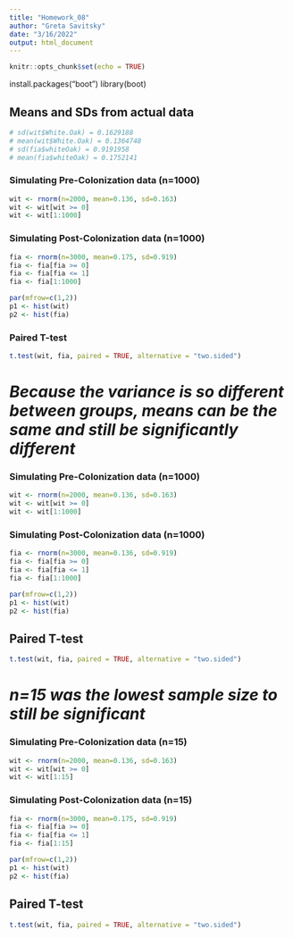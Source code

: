 ```yaml
---
title: "Homework_08"
author: "Greta Savitsky"
date: "3/16/2022"
output: html_document
---
```


```r
knitr::opts_chunk$set(echo = TRUE)
```

install.packages("boot")
library(boot)

## Means and SDs from actual data
```r
# sd(wit$White.Oak) = 0.1629188
# mean(wit$White.Oak) = 0.1364748
# sd(fia$whiteOak) = 0.9191958
# mean(fia$whiteOak) = 0.1752141
```
### Simulating Pre-Colonization data (n=1000)
```r
wit <- rnorm(n=2000, mean=0.136, sd=0.163)
wit <- wit[wit >= 0]
wit <- wit[1:1000]
```
### Simulating Post-Colonization data (n=1000)
```r
fia <- rnorm(n=3000, mean=0.175, sd=0.919)
fia <- fia[fia >= 0]
fia <- fia[fia <= 1]
fia <- fia[1:1000]
```
```r
par(mfrow=c(1,2))
p1 <- hist(wit)
p2 <- hist(fia)
```

### Paired T-test

```r
t.test(wit, fia, paired = TRUE, alternative = "two.sided")
```

# *Because the variance is so different between groups, means can be the same and still be significantly different*
### Simulating Pre-Colonization data (n=1000)
```r
wit <- rnorm(n=2000, mean=0.136, sd=0.163)
wit <- wit[wit >= 0]
wit <- wit[1:1000]
```
### Simulating Post-Colonization data (n=1000)
```r
fia <- rnorm(n=3000, mean=0.136, sd=0.919)
fia <- fia[fia >= 0]
fia <- fia[fia <= 1]
fia <- fia[1:1000]
```
```r
par(mfrow=c(1,2))
p1 <- hist(wit)
p2 <- hist(fia)
```

## Paired T-test

```r
t.test(wit, fia, paired = TRUE, alternative = "two.sided")
```
# *n=15 was the lowest sample size to still be significant*
### Simulating Pre-Colonization data (n=15)
```r
wit <- rnorm(n=2000, mean=0.136, sd=0.163)
wit <- wit[wit >= 0]
wit <- wit[1:15]
```
### Simulating Post-Colonization data (n=15)
```r
fia <- rnorm(n=3000, mean=0.175, sd=0.919)
fia <- fia[fia >= 0]
fia <- fia[fia <= 1]
fia <- fia[1:15]
```
```r
par(mfrow=c(1,2))
p1 <- hist(wit)
p2 <- hist(fia)
```

## Paired T-test

```r
t.test(wit, fia, paired = TRUE, alternative = "two.sided")
```


